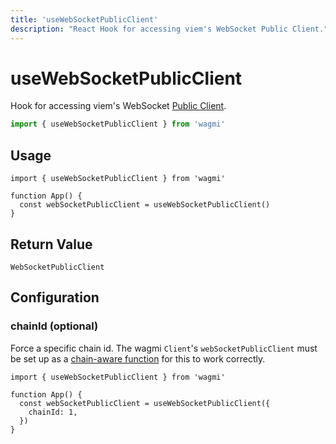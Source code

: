 ```yaml
---
title: 'useWebSocketPublicClient'
description: "React Hook for accessing viem's WebSocket Public Client."
---
```


# useWebSocketPublicClient

Hook for accessing viem's WebSocket [Public Client](https://viem.sh/docs/clients/public.html).

```ts
import { useWebSocketPublicClient } from 'wagmi'
```

## Usage

```tsx
import { useWebSocketPublicClient } from 'wagmi'

function App() {
  const webSocketPublicClient = useWebSocketPublicClient()
}
```

## Return Value

```tsx
WebSocketPublicClient
```

## Configuration

### chainId (optional)

Force a specific chain id. The wagmi `Client`'s `webSocketPublicClient` must be set up as a [chain-aware function](/react/client#websocketpublicclient-optional) for this to work correctly.

```tsx {5}
import { useWebSocketPublicClient } from 'wagmi'

function App() {
  const webSocketPublicClient = useWebSocketPublicClient({
    chainId: 1,
  })
}
```
